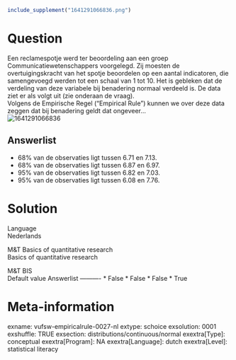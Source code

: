 ```{r, echo = FALSE, results = "hide"}
include_supplement("1641291066836.png")
```

Question
========
Een reclamespotje werd ter beoordeling aan een groep
Communicatiewetenschappers voorgelegd. Zij moesten de overtuigingskracht
van het spotje beoordelen op een aantal indicatoren, die samengevoegd
werden tot een schaal van 1 tot 10. Het is gebleken dat de verdeling van
deze variabele bij benadering normaal verdeeld is. De data ziet er als
volgt uit (zie onderaan de vraag).  
Volgens de Empirische Regel (“Empirical Rule”) kunnen we over deze data
zeggen dat bij benadering geldt dat ongeveer…   
<img src="1641291066836.png" class="fr-fic fr-dii tvcss_2"
alt="1641291066836" />

Answerlist
----------
* 68% van de observaties ligt tussen 6.71 en 7.13.
* 68% van de observaties ligt tussen 6.87 en 6.97.
* 95% van de observaties ligt tussen 6.82 en 7.03.
* 95% van de observaties ligt tussen 6.08 en 7.76.

Solution
========











Language  
Nederlands

M&T Basics of quantitative research  
Basics of quantitative research

M&T BIS  
Default value
Answerlist
----------
* False
* False
* False
* True

Meta-information
================
exname: vufsw-empiricalrule-0027-nl
extype: schoice
exsolution: 0001
exshuffle: TRUE
exsection: distributions/continuous/normal
exextra[Type]: conceptual
exextra[Program]: NA
exextra[Language]: dutch
exextra[Level]: statistical literacy

